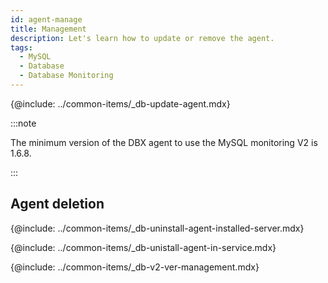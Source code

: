 ```yaml
---
id: agent-manage
title: Management
description: Let's learn how to update or remove the agent.
tags:
  - MySQL
  - Database
  - Database Monitoring
---
```



<Note product='MySQL' link='../mysql-v1/agent-manage' />

<!-- 에이전트 업데이트-->

{@include: ../common-items/_db-update-agent.mdx}  

:::note

The minimum version of the DBX agent to use the MySQL monitoring V2 is 1.6.8.

:::

## Agent deletion

<!-- 에이전트 설치 서버에서 삭제하기-->

{@include: ../common-items/_db-uninstall-agent-installed-server.mdx}

<!-- 서비스 화면에서 삭제하기-->

{@include: ../common-items/_db-unistall-agent-in-service.mdx} 

<!--v2 이전 서비스 화면 이용하기-->

{@include: ../common-items/_db-v2-ver-management.mdx}
